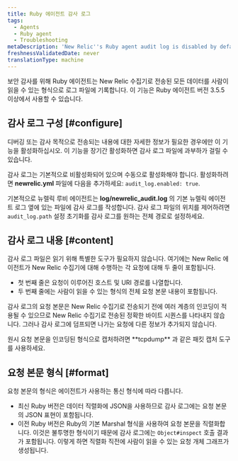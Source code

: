 ```yaml
---
title: Ruby 에이전트 감사 로그
tags:
  - Agents
  - Ruby agent
  - Troubleshooting
metaDescription: 'New Relic''s Ruby agent audit log is disabled by default. To enable it in your newrelic.yml file, add audit_log. enabled: true.'
freshnessValidatedDate: never
translationType: machine
---
```


보안 감사를 위해 Ruby 에이전트는 New Relic 수집기로 전송된 모든 데이터를 사람이 읽을 수 있는 형식으로 로그 파일에 기록합니다. 이 기능은 Ruby 에이전트 버전 3.5.5 이상에서 사용할 수 있습니다.

## 감사 로그 구성 [#configure]

<Callout variant="caution">
  디버깅 또는 감사 목적으로 전송되는 내용에 대한 자세한 정보가 필요한 경우에만 이 기능을 활성화하십시오. 이 기능을 장기간 활성화하면 감사 로그 파일에 과부하가 걸릴 수 있습니다.
</Callout>

감사 로그는 기본적으로 비활성화되어 있으며 수동으로 활성화해야 합니다. 활성화하려면 <DNT>**newrelic.yml**</DNT> 파일에 다음을 추가하세요: `audit_log.enabled: true`.

기본적으로 뉴렐릭 루비 에이전트는 <DNT>**log/newrelic_audit.log**</DNT> 의 기본 뉴렐릭 에이전트 로그 옆에 있는 파일에 감사 로그를 작성합니다. 감사 로그 파일의 위치를 제어하려면 `audit_log.path` 설정 초기화를 감사 로그를 원하는 전체 경로로 설정하세요.

## 감사 로그 내용 [#content]

감사 로그 파일은 읽기 위해 특별한 도구가 필요하지 않습니다. 여기에는 New Relic 에이전트가 New Relic 수집기에 대해 수행하는 각 요청에 대해 두 줄이 포함됩니다.

* 첫 번째 줄은 요청이 이루어진 호스트 및 URI 경로를 나열합니다.
* 두 번째 줄에는 사람이 읽을 수 있는 형식의 전체 요청 본문 내용이 포함됩니다.

감사 로그의 요청 본문은 New Relic 수집기로 전송되기 전에 여러 계층의 인코딩이 적용될 수 있으므로 New Relic 수집기로 전송된 정확한 바이트 시퀀스를 나타내지 않습니다. 그러나 감사 로그에 덤프되면 나가는 요청에 다른 정보가 추가되지 않습니다.

<Callout variant="tip">
  원시 요청 본문을 인코딩된 형식으로 캡처하려면 <DNT>**tcpdump**</DNT> 과 같은 패킷 캡처 도구를 사용하세요.
</Callout>

## 요청 본문 형식 [#format]

요청 본문의 형식은 에이전트가 사용하는 통신 형식에 따라 다릅니다.

* 최신 Ruby 버전은 데이터 직렬화에 JSON을 사용하므로 감사 로그에는 요청 본문의 JSON 표현이 포함됩니다.
* 이전 Ruby 버전은 Ruby의 기본 Marshal 형식을 사용하여 요청 본문을 직렬화합니다. 이것은 불투명한 형식이기 때문에 감사 로그에는 `Object#inspect` 호출 결과가 포함됩니다. 이렇게 하면 직렬화 직전에 사람이 읽을 수 있는 요청 개체 그래프가 생성됩니다.